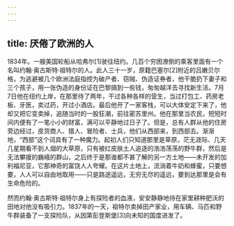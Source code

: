 ```yaml
---
---
---
```

title: 厌倦了欧洲的人
---




1834年。一艘美国轮船从哈弗尔[1]驶往纽约。几百个穷困潦倒的乘客里面有一个名叫约翰·奥古斯特·祖特尔的人。此人三十一岁，原籍巴塞尔[2]附近的吕嫩贝尔格，为逃避被几个欧洲法庭指控为破产者、窃贼、伪造证券者，他干脆扔下妻子和三个孩子，用一张伪造的身份证在巴黎搞到一些钱，匆匆越洋去寻找新生活。7月7日他在纽约上岸，在那里待了两年，干过各种各样的营生，当过打包工、药房老板、牙医，卖过药，开过小酒店。最后他开了一家客栈，可以大体安定下来了，他却又把它变卖掉，追随当时的一股狂潮，前往密苏里州。他在那里当农民，短短时间内便有了一笔小小的财富，满可以平静地过日子了。但是，总有人群从他的住房旁边经过，皮货商人、猎人、冒险者、士兵，他们从西部来，到西部去。渐渐地，“西部”这个词具有了一种魔力。起初人们只知道那里是草原，茫无涯际、几天几星期看不到人烟的大草原，只有被红皮肤土人追逐的浩浩荡荡的野牛群，然后是无法攀援的巍峨的群山，之后终于是那谁都不甚了解的另一方土地——未开发的加利福尼亚，它那神奇的富饶人人夸耀。在这片土地上，流淌着牛奶和蜂蜜，只要想要，人人可以自由地取用——只是路途遥远，无穷无尽的遥远，要到达那里是会有生命危险的。

然而约翰·奥古斯特·祖特尔身上有探险者的血液，安安静静地待在家里耕种肥沃的田地对他没有吸引力。1837年的一天，祖特尔卖掉田产家业，用车辆、马匹和野牛群装备了一支探险队，从因第彭登斯堡[3]向未知的国度进发了。